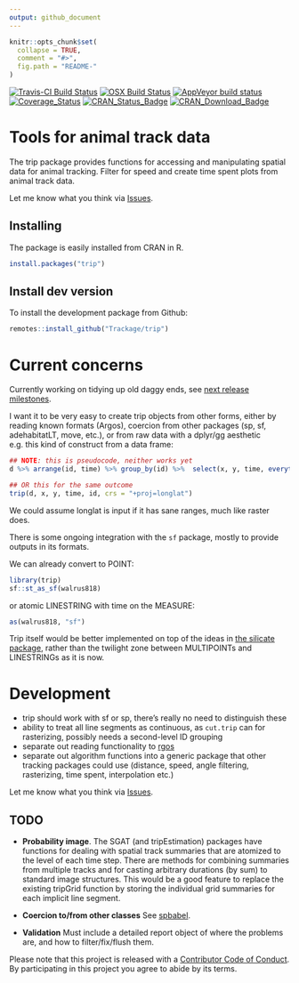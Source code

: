 ```yaml
---
output: github_document
---
```


<!-- README.md is generated from README.Rmd. Please edit that file -->

```r
knitr::opts_chunk$set(
  collapse = TRUE,
  comment = "#>",
  fig.path = "README-"
)
```


[![Travis-CI Build Status](http://badges.herokuapp.com/travis/Trackage/trip?branch=master&env=BUILD_NAME=trusty_release&label=linux)](https://travis-ci.org/Trackage/trip)
[![OSX Build Status](http://badges.herokuapp.com/travis/Trackage/trip?branch=master&env=BUILD_NAME=osx_release&label=osx)](https://travis-ci.org/Trackage/trip)
[![AppVeyor build status](https://ci.appveyor.com/api/projects/status/github/Trackage/trip?branch=master&svg=true)](https://ci.appveyor.com/project/Trackage/trip)[![Coverage_Status](https://img.shields.io/codecov/c/github/Trackage/trip/master.svg)](https://codecov.io/github/Trackage/trip?branch=master)
[![CRAN_Status_Badge](http://www.r-pkg.org/badges/version/trip)](https://cran.r-project.org/package=trip)
[![CRAN_Download_Badge](http://cranlogs.r-pkg.org/badges/trip)](https://cran.r-project.org/package=trip)


# Tools for animal track data

The trip package provides functions for accessing and manipulating
spatial data for animal tracking.  Filter for speed and create time
spent plots from animal track data.

Let me know what you think via [Issues](https://github.com/Trackage/trip/issues). 


## Installing

The package is easily installed from CRAN in R. 

```R
install.packages("trip")
```

## Install dev version

To install the development package from Github: 

```R
remotes::install_github("Trackage/trip")
```


# Current concerns


Currently working on tidying up old daggy ends, see [next release milestones](https://github.com/Trackage/trip/milestone/2). 

I want it to be very easy to create trip objects from other forms, either by reading known formats (Argos), coercion from other packages (sp, sf, adehabitatLT, move, etc.), or from raw data with a dplyr/gg aesthetic e.g. this kind of construct from a data frame: 

```R
## NOTE: this is pseudocode, neither works yet
d %>% arrange(id, time) %>% group_by(id) %>%  select(x, y, time, everything()) %>% trip(crs = "+proj=longlat")

## OR this for the same outcome
trip(d, x, y, time, id, crs = "+proj=longlat")
```

We could assume longlat is input if it has sane ranges, much like raster does. 



There is some ongoing integration with the `sf` package, mostly to provide outputs in its
formats. 

We can already convert to POINT: 

```r
library(trip)
sf::st_as_sf(walrus818)

```
or atomic LINESTRING with time on the MEASURE:

```r
as(walrus818, "sf")
```
Trip itself would be better implemented on top of the ideas in [the silicate package](https://github.com/hypertidy/silicate/), rather than the twilight zone between MULTIPOINTs and LINESTRINGs as it is now. 



# Development

* trip should work with sf or sp, there's really no need to distinguish these
* ability to treat all line segments as continuous, as `cut.trip` can for rasterizing, possibly needs a second-level ID grouping
* separate out reading functionality to [rgos](https://github.com/mdsumner/rgos)
* separate out algorithm functions into a generic package that other tracking packages could use (distance, speed, angle filtering, rasterizing, time spent, interpolation etc.)


Let me know what you think via [Issues](https://github.com/Trackage/trip/issues). 


## TODO

- **Probability image**.  The SGAT (and tripEstimation) packages have
functions for dealing with spatial track summaries that are
atomized to the level of each time step. There are methods for combining summaries from
multiple tracks and for casting arbitrary durations (by sum) to standard image structures. This would be a good
feature to replace the existing tripGrid function by storing the 
individual grid summaries for each implicit line segment.

- **Coercion to/from other classes** See [spbabel](https://github.com/mdsumner/spbabel). 

- **Validation** Must include a detailed report object of where the problems are, and how to filter/fix/flush them. 
 
 
 
 
Please note that this project is released with a [Contributor Code of Conduct](CONDUCT.md). By participating in this project you agree to abide by its terms.
